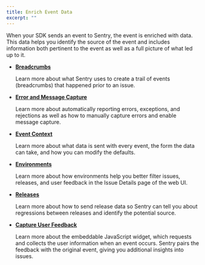 ```yaml
---
title: Enrich Event Data
excerpt: ""
---
```

When your SDK sends an event to Sentry, the event is enriched with data. This data helps you identify the source of the event and includes information both pertinent to the event as well as a full picture of what led up to it.

- **[Breadcrumbs](./breadcrumbs/)**

    Learn more about what Sentry uses to create a trail of events (breadcrumbs) that happened prior to an issue.

- **[Error and Message Capture](./capture/)**

    Learn more about automatically reporting errors, exceptions, and rejections as well as how to manually capture errors and enable message capture.

- **[Event Context](./context/)**

    Learn more about what data is sent with every event, the form the data can take, and how you can modify the defaults.

- **[Environments](/enriching-error-data/environments/?platform=javascript)**

    Learn more about how environments help you better filter issues, releases, and user feedback in the Issue Details page of the web UI.

- **[Releases](/workflow/releases/?platform=javascript)**

    Learn more about how to send release data so Sentry can tell you about regressions between releases and identify the potential source.

- **[Capture User Feedback](./feedback/)**

    Learn more about the embeddable JavaScript widget, which requests and collects the user information when an event occurs. Sentry pairs the feedback with the original event, giving you additional insights into issues.
